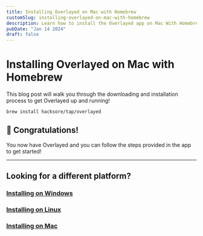 ```yaml
---
title: Installing Overlayed on Mac with Homebrew
customSlug: installing-overlayed-on-mac-with-homebrew
description: Learn how to install the Overlayed app on Mac With Homebrew
pubDate: "Jan 14 2024"
draft: false
---
```



# Installing Overlayed on Mac with Homebrew

This blog post will walk you through the downloading and installation process to get Overlayed up and running!

```
brew install hacksore/tap/overlayed
```

## 🥳 Congratulations!

You now have Overlayed and you can follow the steps provided in the app to get started!

--- 
## Looking for a different platform?
### [Installing on Windows](/blog/installing-overlayed-on-windows)
### [Installing on Linux](/blog/installing-overlayed-on-linux)
### [Installing on Mac](/blog/installing-overlayed-on-mac)
